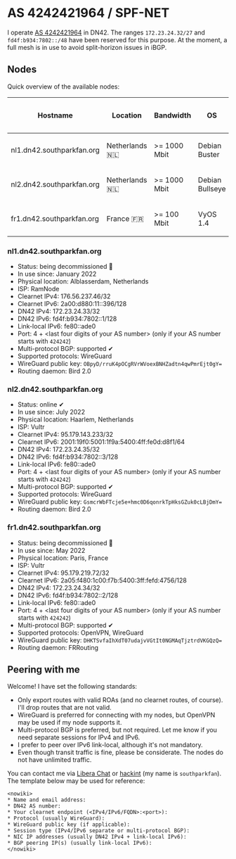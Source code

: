 = AS 4242421964 / SPF-NET =
I operate [https://explorer.burble.com/?#/4242421964 AS 4242421964] in DN42. The ranges <code>172.23.24.32/27</code> and <code>fd4f:b934:7802::/48</code> have been reserved for this purpose. At the moment, a full mesh is in use to avoid split-horizon issues in iBGP.

== Nodes ==
Quick overview of the available nodes:
{|
! Hostname !! Location !! Bandwidth !! OS !! Supported protocols
|-
| nl1.dn42.southparkfan.org || Netherlands 🇳🇱 || >= 1000 Mbit || Debian Buster || WireGuard
|-
| nl2.dn42.southparkfan.org || Netherlands 🇳🇱 || >= 1000 Mbit || Debian Bullseye || WireGuard
|-
| fr1.dn42.southparkfan.org || France 🇫🇷 || >= 100 Mbit || VyOS 1.4 || OpenVPN, WireGuard
|}

=== nl1.dn42.southparkfan.org ===
* Status: being decommissioned 🚧
* In use since: January 2022
* Physical location: Alblasserdam, Netherlands
* ISP: RamNode
* Clearnet IPv4: 176.56.237.46/32
* Clearnet IPv6: 2a00:d880:11::396/128
* DN42 IPv4: 172.23.24.33/32
* DN42 IPv6: fd4f:b934:7802::1/128
* Link-local IPv6: fe80::ade0
* Port: 4 + <nowiki><last four digits of your AS number></nowiki> (only if your AS number starts with <code>424242</code>)
* Multi-protocol BGP: supported ✔
* Supported protocols: WireGuard
* WireGuard public key: <code>OBpyD/rruK4pOCgRVrWVoexBNHZadtn4qwPmrEjt0gY=</code>
* Routing daemon: Bird 2.0

=== nl2.dn42.southparkfan.org ===
* Status: online ✔
* In use since: July 2022
* Physical location: Haarlem, Netherlands
* ISP: Vultr
* Clearnet IPv4: 95.179.143.233/32
* Clearnet IPv6: 2001:19f0:5001:1f9a:5400:4ff:fe0d:d8f1/64
* DN42 IPv4: 172.23.24.35/32
* DN42 IPv6: fd4f:b934:7802::3/128
* Link-local IPv6: fe80::ade0
* Port: 4 + <nowiki><last four digits of your AS number></nowiki> (only if your AS number starts with <code>424242</code>)
* Multi-protocol BGP: supported ✔
* Supported protocols: WireGuard
* WireGuard public key: <code>GsmcrWbFTcje5e+hmc0D6qonrkTpHksGZuk0cLBjDmY=</code>
* Routing daemon: Bird 2.0

=== fr1.dn42.southparkfan.org ===
* Status: being decommissioned 🚧
* In use since: May 2022
* Physical location: Paris, France
* ISP: Vultr
* Clearnet IPv4: 95.179.219.72/32
* Clearnet IPv6: 2a05:f480:1c00:f7b:5400:3ff:fefd:4756/128
* DN42 IPv4: 172.23.24.34/32
* DN42 IPv6: fd4f:b934:7802::2/128
* Link-local IPv6: fe80::ade0
* Port: 4 + <nowiki><last four digits of your AS number></nowiki> (only if your AS number starts with <code>424242</code>)
* Multi-protocol BGP: supported ✔
* Supported protocols: OpenVPN, WireGuard
* WireGuard public key: <code>DHKTSvfaIhXdT07udajvVGtIt0NGMAqTjztrdVKGQzQ=</code>
* Routing daemon: FRRouting

== Peering with me ==
Welcome! I have set the following standards:
* Only export routes with valid ROAs (and no clearnet routes, of course). I'll drop routes that are not valid.
* WireGuard is preferred for connecting with my nodes, but OpenVPN may be used if my node supports it.
* Multi-protocol BGP is preferred, but not required. Let me know if you need separate sessions for IPv4 and IPv6.
* I prefer to peer over IPv6 link-local, although it's not mandatory.
* Even though transit traffic is fine, please be considerate. The nodes do not have unlimited traffic. 

You can contact me via [ircs://irc.libera.chat:6697 Libera Chat] or [ircs://irc.hackint.org:6697 hackint] (my name is <code>southparkfan</code>). The template below may be used for reference:
<pre><nowiki>
* Name and email address:
* DN42 AS number:
* Your clearnet endpoint (<IPv4/IPv6/FQDN>:<port>):
* Protocol (usually WireGuard):
* WireGuard public key (if applicable):
* Session type (IPv4/IPv6 separate or multi-protocol BGP):
* NIC IP addresses (usually DN42 IPv4 + link-local IPv6): 
* BGP peering IP(s) (usually link-local IPv6):
</nowiki></pre>
